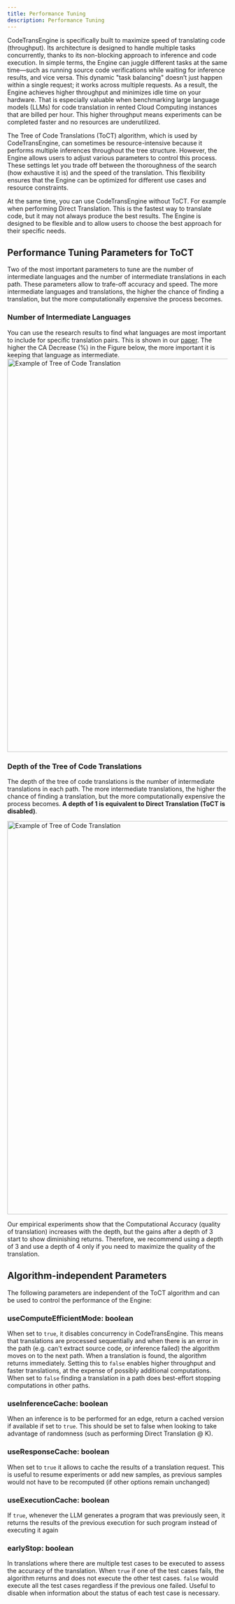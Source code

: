 ---
title: Performance Tuning
description: Performance Tuning
---

CodeTransEngine is specifically built to maximize speed of translating code (throughput). Its architecture is designed to handle multiple tasks concurrently, thanks to its non-blocking approach to inference and code execution. In simple terms, the Engine can juggle different tasks at the same time—such as running source code verifications while waiting for inference results, and vice versa. This dynamic "task balancing" doesn’t just happen within a single request; it works across multiple requests. As a result, the Engine achieves higher throughput and minimizes idle time on your hardware. That is especially valuable when benchmarking large language models (LLMs) for code translation in rented Cloud Computing instances that are billed per hour. This higher throughput means experiments can be completed faster and no resources are underutilized.

The Tree of Code Translations (ToCT) algorithm, which is used by CodeTransEngine, can sometimes be resource-intensive because it performs multiple inferences throughout the tree structure. However, the Engine allows users to adjust various parameters to control this process. These settings let you trade off between the thoroughness of the search (how exhaustive it is) and the speed of the translation. This flexibility ensures that the Engine can be optimized for different use cases and resource constraints.

At the same time, you can use CodeTransEngine without ToCT. For example when performing Direct Translation. This is the fastest way to translate code, but it may not always produce the best results. The Engine is designed to be flexible and to allow users to choose the best approach for their specific needs.

## Performance Tuning Parameters for ToCT
Two of the most important parameters to tune are the number of intermediate languages and the number of intermediate translations in each path. These parameters allow to trafe-off accuracy and speed. The more intermediate languages and translations, the higher the chance of finding a translation, but the more computationally expensive the process becomes.

### Number of Intermediate Languages
You can use the research results to find what languages are most important to include for specific translation pairs. This is shown in our [paper](https://arxiv.org/abs/2411.01063). The higher the CA Decrease (%) in the Figure below, the more important it is keeping that language as intermediate. 
<Image src="/assets/removals_langs.png" width="1600" height="900" alt="Example of Tree of Code Translation" />

### Depth of the Tree of Code Translations
The depth of the tree of code translations is the number of intermediate translations in each path. The more intermediate translations, the higher the chance of finding a translation, but the more computationally expensive the process becomes. **A depth of 1 is equivalent to Direct Translation (ToCT is disabled)**.

<Image src="/assets/depth_intertrans.png" width="1600" height="900" alt="Example of Tree of Code Translation" />

Our empirical experiments show that the Computational Accuracy (quality of translation) increases with the depth, but the gains after a depth of 3 start to show diminishing returns. Therefore, we recommend using a depth of 3 and use a depth of 4 only if you need to maximize the quality of the translation.



## Algorithm-independent Parameters
The following parameters are independent of the ToCT algorithm and can be used to control the performance of the Engine:

### useComputeEfficientMode: boolean
When set to ``true``, it disables concurrency in CodeTransEngine. This means that translations are processed sequentially and when there is an error in the path (e.g. can't extract source code, or inference failed) the algorithm moves on to the next path. When a translation is found, the algorithm returns immediately. Setting this to ``false`` enables higher throughput and faster translations, at the expense of possibly additional computations. When set to ``false`` finding a translation in a path does best-effort stopping computations in other paths.

### useInferenceCache: boolean
When an inference is to be performed for an edge, return a cached version if available if set to ```true```. This should be set to false when looking to take advantage of randomness (such as performing Direct Translation @ K).
### useResponseCache: boolean
When set to ```true``` it allows to cache the results of a translation request. This is useful to resume experiments or add new samples, as previous samples would not have to be recomputed (if other options remain unchanged)
### useExecutionCache: boolean
If ```true```, whenever the LLM generates a program that was previously seen, it returns the results of the previous execution for such program instead of executing it again
### earlyStop: boolean
In translations where there are multiple test cases to be executed to assess the accuracy of the translation. When ``true`` if one of the test cases fails, the algorithm returns and does not execute the other test cases. ``false`` would execute all the test cases regardless if the previous one failed. Useful to disable when information about the status of each test case is necessary.



